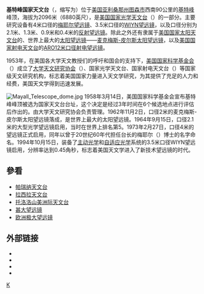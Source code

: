 {{noteTA|G1=地名}}
{{Infobox Observatory
|name = 基特峰国家天文台<br />Kitt Peak National Observatory
|image = [[File:KittPeak.jpg|250px]]
|caption = 远眺基特峰
|organization = [[NOAO|NOAO]]
|code=695
|location ={{US}}[[亚利桑那州|亚利桑那州]]{{tsl|en|Tohono O'odham|Tohono O'odham}} Nation
|coords = {{coord|31|57.5|N|111|35.8|W|display=inline,title}}
|altitude = 2,096 m
|weather = 72%的晴朗夜晚
|established =
|closed =
|website=http://www.noao.edu/kpno/
|telescope1_name = KPNO [[Nicholas_U._Mayall_Telescope|Nicholas U. Mayall Telescope]]
|telescope1_type = 4.0 m [[里奇-克萊琴望遠鏡|里奇-克萊琴望遠鏡]][[反射望远镜|反射望远镜]]
|telescope2_name = {{tsl|en|WIYN Telescope|WIYN望远镜}}
|telescope2_type = 3.5 m里奇-克萊琴望遠鏡
|telescope3_name = [[麦克梅斯-皮尔斯太阳望远镜|麦克梅斯-皮尔斯太阳望远镜]]
|telescope3_type = Unobstructed solar reflector
|telescope4_name = KPNO望远镜
|telescope4_type = Fourth largest on the mountain
|telescope5_name = Coudé Feed Tower
|telescope5_type = Coudé spectrograph
|telescope6_name = [[SOLIS|SOLIS]]/Kitt Peak Vacuum Telescope
|telescope6_type = Solar telescope
|telescope7_name = [[Razdow_Telescope|Razdow Telescope]]
|telescope7_type = Weather monitoring for the solar telescopes
|telescope8_name = [[WHAM_Telescope|WHAM Telescope]]
|telescope8_type = Milky Way temperature and density mapping
|telescope9_name = [[RCT_Consortium_Telescope|RCT Consortium Telescope]]
|telescope9_type = Remotely controlled
|telescope10_name = [[WIYN_0.9_m_Telescope|WIYN 0.9 m Telescope]]
|telescope10_type = Galactic studies
|telescope11_name = [[Calypso_Observatory|Calypso Observatory]]
|telescope11_type = Only private telescope on the mountain
|telescope12_name = [[Warner_and_Swasey_Observatory|CWRU Burrell Schmidt]]
|telescope12_type = Galactic studies
|telescope13_name = [[SARA_Observatory|SARA Observatory]]
|telescope13_type = Variable stars, undergraduate training
|telescope14_name = [[ETC/RMT|ETC/RMT]]
|telescope14_type = No longer operating
|telescope15_name = [[Spacewatch_1.8_m_Telescope|Spacewatch 1.8 m Telescope]]
|telescope15_type = 72 in mirror scavenged from the Mount Hopkins [[MMT|MMT]]
|telescope16_name = [[Spacewatch_0.9_m_Telescope|Spacewatch 0.9 m Telescope]]
|telescope16_type = [[太空監視|太空監視]]
|telescope17_name = Super-[[LOTIS|LOTIS]]
|telescope17_type = Follow-on to the ETC/RMT
|telescope18_name = [[HAT-1|HAT-1]]
|telescope18_type = Recently relocated to nearby Mount Hopkins
|telescope19_name = [[Bok_Telescope|Bok Telescope]]
|telescope19_type = Versatile
|telescope20_name = [[MDM_Observatory|MDM Observatory]] 1.3 m [[McGraw-Hill_Telescope|McGraw-Hill Telescope]]
|telescope20_type = Originally at Ann Arbor
|telescope21_name = [[MDM_Observatory|MDM Observatory]] 2.4 m [[Hiltner_Telescope|Hiltner Telescope]]
|telescope21_type = Galactic surveys
|telescope22_name =  
|telescope22_type = HF radio-telescope, built atop a tank turret
|telescope23_name = [[ARO_12m_Radio_Telescope|ARO 12m Radio Telescope]]
|telescope23_type = One of two telescopes operated by the [[Arizona_Radio_Observatory|Arizona Radio Observatory]], [[史都华天文台|史都华天文台]]的一部分
|telescope24_name = [[VLBA|VLBA]]
|telescope24_type = One of ten radio-telescopes forming the VLBA
}}
'''基特峰国家天文台'''（{{lang|en|'''Kitt Peak National Observatory'''}}，缩写为{{lang|en|'''KPNO'''}}）位于[[美国|美国]][[亚利桑那州|亚利桑那州]][[图森市|图森市]]西南90公里的[[基特峰|基特峰]]峰顶，海拔为2096米（6880英尺），是[[美国国家光学天文台|美国国家光学天文台]]（{{lang|en|NOAO}}）的一部分。主要研究设备有4米口径的[[梅耶尔望远镜|梅耶尔望远镜]]、3.5米口径的[[WIYN望远镜|WIYN望远镜]]，以及口径分别为2.1米、1.3米、0.9米和0.4米的[[反射望远镜|反射望远镜]]。除此之外还有隶属于[[美国国家太阳天文台|美国国家太阳天文台]]的、世界上最大的[[太阳望远镜|太阳望远镜]]——[[麦克梅斯-皮尔斯太阳望远镜|麦克梅斯-皮尔斯太阳望远镜]]，以及[[美国国家射电天文台|美国国家射电天文台]]的[[ARO12米口径射电望远镜|ARO12米口径射电望远镜]]。

1953年，在美国各大学天文教授们的呼吁和国会的支持下，[[美国国家科学基金会|美国国家科学基金会]]（{{lang|en|NSF}}）成立了[[大学天文研究协会|大学天文研究协会]]（{{lang|en|AURA}}）、国家光学天文台、国家射电天文台（{{lang|en|NRAO}}）等国家级天文研究机构，标志着美国国家力量进入天文学研究，为其提供了充足的人力和经费，美国天文学得到迅速发展。

[[File:Mayall_Telescope_dome.jpg|thumb]]
1958年3月14日，美国国家科学基金会宣布基特峰峰顶被选为国家天文台台址，这个决定是经过3年时间在6个候选地点进行评估后作出的。由大学天文研究协会负责管理。1962年11月2日，口径2米的麦克梅斯-皮尔斯太阳望远镜落成，是世界上最大的太阳望远镜。1964年9月15日，口径2.1米的大型光学望远镜启用，当时在世界上排名第5。1973年2月27日，口径4米的望远镜正式启用，同年以曾于20世纪60年代担任台长的梅耶尔（{{lang|en|Mayall}}）博士的名字命名。1994年10月15日，装备了[[主动光学|主动光学]]和[[自适应光学|自适应光学]]系统的3.5米口径WIYN望远镜启用，分辨率达到0.45角秒，标志着美国天文学进入了新技术望远镜的时代。

== 參看 ==
* [[帕瑞纳天文台|帕瑞纳天文台]]
* [[拉西拉天文台|拉西拉天文台]]
* [[托洛洛山美洲际天文台|托洛洛山美洲际天文台]]
* [[甚大望远镜|甚大望远镜]]
* [[欧洲极大望远镜|欧洲极大望远镜]]

== 外部链接 ==
{{Commonscat|Kitt Peak National Observatory|基特峰国家天文台}}
*{{official|https://www.noao.edu/kpno/}}
*{{Facebook|KittPeakNatObs}}
*{{Twitter|kittpeaknatobs}}
*{{Instagram|kittpeakobservatory}}

{{NOAO}}

[[Category:亞利桑那州天文台|K]]
